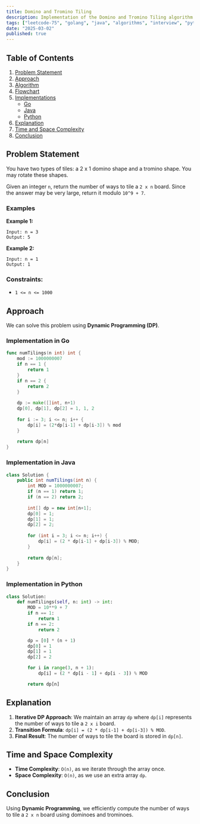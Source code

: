```yaml
---
title: Domino and Tromino Tiling
description: Implementation of the Domino and Tromino Tiling algorithm with Go and Java.
tags: ["leetcode-75", "golang", "java", "algorithms", "interview", "python", "leetcode"]
date: "2025-03-02"
published: true
---
```


## Table of Contents

1. [Problem Statement](#problem-statement)
2. [Approach](#approach)
3. [Algorithm](#algorithm)
4. [Flowchart](#flowchart)
5. [Implementations](#implementations)
   - [Go](#implementation-in-go)
   - [Java](#implementation-in-java)
   - [Python](#implementation-in-python)
6. [Explanation](#explanation)
7. [Time and Space Complexity](#time-and-space-complexity)
8. [Conclusion](#conclusion)

## Problem Statement


You have two types of tiles: a 2 x 1 domino shape and a tromino shape. You may rotate these shapes.

Given an integer `n`, return the number of ways to tile a `2 x n` board. Since the answer may be very large, return it modulo `10^9 + 7`.

### Examples

**Example 1:**

```
Input: n = 3
Output: 5
```

**Example 2:**

```
Input: n = 1
Output: 1
```

### Constraints:

- `1 <= n <= 1000`

## Approach

We can solve this problem using **Dynamic Programming (DP)**.

### Implementation in Go

```go
func numTilings(n int) int {
    mod := 1000000007
    if n == 1 {
        return 1
    }
    if n == 2 {
        return 2
    }
    
    dp := make([]int, n+1)
    dp[0], dp[1], dp[2] = 1, 1, 2
    
    for i := 3; i <= n; i++ {
        dp[i] = (2*dp[i-1] + dp[i-3]) % mod
    }
    
    return dp[n]
}
```

### Implementation in Java

```java
class Solution {
    public int numTilings(int n) {
        int MOD = 1000000007;
        if (n == 1) return 1;
        if (n == 2) return 2;
        
        int[] dp = new int[n+1];
        dp[0] = 1;
        dp[1] = 1;
        dp[2] = 2;
        
        for (int i = 3; i <= n; i++) {
            dp[i] = (2 * dp[i-1] + dp[i-3]) % MOD;
        }
        
        return dp[n];
    }
}
```

### Implementation in Python

```python
class Solution:
    def numTilings(self, n: int) -> int:
        MOD = 10**9 + 7
        if n == 1:
            return 1
        if n == 2:
            return 2

        dp = [0] * (n + 1)
        dp[0] = 1
        dp[1] = 1
        dp[2] = 2

        for i in range(3, n + 1):
            dp[i] = (2 * dp[i - 1] + dp[i - 3]) % MOD

        return dp[n]
```

## Explanation

1. **Iterative DP Approach**: We maintain an array `dp` where `dp[i]` represents the number of ways to tile a `2 x i` board.
2. **Transition Formula**: `dp[i] = (2 * dp[i-1] + dp[i-3]) % MOD`.
3. **Final Result**: The number of ways to tile the board is stored in `dp[n]`.

## Time and Space Complexity

- **Time Complexity**: `O(n)`, as we iterate through the array once.
- **Space Complexity**: `O(n)`, as we use an extra array `dp`.

## Conclusion

Using **Dynamic Programming**, we efficiently compute the number of ways to tile a `2 x n` board using dominoes and trominoes.

